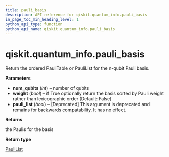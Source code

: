 ```yaml
---
title: pauli_basis
description: API reference for qiskit.quantum_info.pauli_basis
in_page_toc_min_heading_level: 1
python_api_type: function
python_api_name: qiskit.quantum_info.pauli_basis
---
```


<span id="qiskit-quantum-info-pauli-basis" />

# qiskit.quantum\_info.pauli\_basis

<Function id="qiskit.quantum_info.pauli_basis" isDedicatedPage={true} github="https://github.com/qiskit/qiskit/tree/stable/0.22/qiskit/quantum_info/operators/symplectic/pauli_utils.py" signature="pauli_basis(num_qubits, weight=False, pauli_list=None)">
  Return the ordered PauliTable or PauliList for the n-qubit Pauli basis.

  **Parameters**

  *   **num\_qubits** (*int*) – number of qubits
  *   **weight** (*bool*) – if True optionally return the basis sorted by Pauli weight rather than lexicographic order (Default: False)
  *   **pauli\_list** (*bool*) – \[Deprecated] This argument is deprecated and remains for backwards compatability. It has no effect.

  **Returns**

  the Paulis for the basis

  **Return type**

  [PauliList](qiskit.quantum_info.PauliList "qiskit.quantum_info.PauliList")
</Function>

